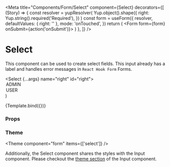
<Meta
  title="Components/Form/Select"
  component={Select}
  decorators={[
    (Story) => {
      const resolver = yupResolver(
        Yup.object().shape({
          right: Yup.string().required('Required'),
        })
      )
      const form = useForm({
        resolver,
        defaultValues: { right: '' },
        mode: 'onTouched',
      })
      return (
        <Form form={form} onSubmit={action('onSubmit')}>
          <Story />
        </Form>
      )
    },
  ]}
/>

# Select

This component can be used to create select fields. This input already has a label and handles error messages in `React Hook Form` Forms.

  <Select {...args} name="right" id="right">
    <Option value="" hidden>
      Select user right
    </Option>
    <Option value="ADMIN">ADMIN</Option>
    <Option value="USER">USER</Option>
  </Select>
)

<Canvas>
  <Story
    name="Default"
    args={{
      label: 'User rights',
      mode: Mode.light,
      variant: FormVariant.solid,
    }}
    argTypes={{
      mode: {
        options: Object.values(Mode),
        control: {
          type: 'radio',
        },
      },
      variant: {
        options: Object.values(FormVariant),
        control: {
          type: 'radio',
        },
      },
    }}
  >
    {Template.bind({})}
  </Story>
</Canvas>

### Props

<ArgsTable story="Default" />

### Theme

<Theme component="form" items={['select']} />

Additionally, the Select component shares the styles with the Input component.
Please checkout the [theme section](/docs/components-form-input--default-story#theme) of the Input component.
